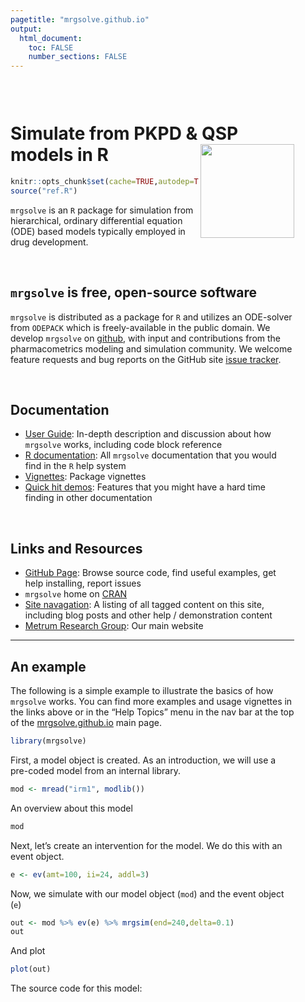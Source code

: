 ```yaml
---
pagetitle: "mrgsolve.github.io"
output: 
  html_document:
    toc: FALSE
    number_sections: FALSE
---
```


<style type="text/css">
.title {
  display: none;
}

#getting-started img {
  margin-right: 10px;
}

</style>

<div class="row" style="padding-top: 30px; width: 90%">
<!--div class="col-sm-6"-->



# <font class=mrgg>Simulate from PKPD & QSP models in R</font> <img src="images/mrgsolve_hex.png" align="right" width="150px"></img>

```r
knitr::opts_chunk$set(cache=TRUE,autodep=TRUE,message=FALSE,fig.align="center")
source("ref.R")
```



<!-- [![CRAN](http://www.r-pkg.org/badges/version/mrgsolve)](https://cran.r-project.org/package=mrgsolve) [![License](http://img.shields.io/badge/license-GPL%20%28%3E=%202%29-brightgreen.svg?style=flat)](http://www.gnu.org/licenses/gpl-2.0.html) [![questions](https://img.shields.io/badge/ask_for-Help-brightgreen.svg)](https://github.com/metrumresearchgroup/mrgsolve/issues) [![Metrumrg](https://img.shields.io/badge/contact-MetrumRG-brightgreen.svg)](http://metrumrg.com) -->

`mrgsolve` is an `R` package for simulation from hierarchical, ordinary 
differential equation (ODE) based models typically employed in drug development.

<br>

## `mrgsolve` is free, open-source software
`mrgsolve` is distributed as a package for `R` and utilizes an ODE-solver from 
`ODEPACK` which is freely-available in the public domain.  We develop `mrgsolve` 
on [github](http://www.github.com/metrumresearchgroup/mrgsolve), with input and 
contributions from the pharmacometrics modeling and simulation community.  We 
welcome feature requests and bug reports on the GitHub site [issue tracker](http://www.github.com/metrumresearchgroup/mrgsolve/issues). 

<br>

## Documentation
* [User Guide](http://mrgsolve.github.io/user_guide): In-depth description and 
  discussion about how `mrgsolve` works, including code block reference
* [R documentation](http://mrgsolve.github.io/docs): All `mrgsolve` documentation 
  that you would find in the `R` help system
* [Vignettes](http://mrgsolve.github.io/vignettes): Package vignettes
* [Quick hit demos](`r .ref$quick`): Features that you might have a hard time 
  finding in other documentation

<br>

## Links and Resources
* [GitHub Page](http://www.github.com/metrumresearchgroup/mrgsolve): Browse 
  source code, find useful examples, get help installing, report issues
* `mrgsolve` home on [CRAN](https://CRAN.R-project.org/package=mrgsolve)
* [Site navagation](/tax/): A listing of all tagged content on this site, 
  including blog posts and other help / demonstration content
* [Metrum Research Group](http://metrumrg.com): Our main website

<hr>

## An example

The following is a simple example to illustrate the basics of how `mrgsolve` 
works.  You can find more examples and usage vignettes in the links above or in 
the "Help Topics" menu in the nav bar at the top of the [mrgsolve.github.io](https://mrgsolve.github.io) main page.



```r
library(mrgsolve)
```


First, a model object is created.  As an introduction, we will use a pre-coded model 
from an internal library.
```r
mod <- mread("irm1", modlib())
```

An overview about this model
```r
mod
```

Next, let's create an intervention for the model.  We do this with an event object.
```r
e <- ev(amt=100, ii=24, addl=3)
```

Now, we simulate with our model object (`mod`) and the event object (`e`)
```r
out <- mod %>% ev(e) %>% mrgsim(end=240,delta=0.1)
out
```

And plot
```r
plot(out)  
```


The source code for this model:
```c

```

</div>

